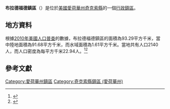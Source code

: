 {{noteTA
|G1=USState
|G2=地名
|G3=Unit
}}
{{Infobox settlement
|official_name            = 布拉德福德鎮區
|native_name = Bradford Township
|settlement_type          = [[行政鎮區|行政鎮區]]
|image_skyline            = 
|imagesize                = 
|image_map                = Map highlighting Bradford Township, Chickasaw County, Iowa.svg
|mapsize                  = 250px
|pushpin_map  =USA Iowa
|pushpin_label = 布拉德福德鎮區
|pushpin_label_position   = top
|pushpin_map_caption      = 布拉德福德鎮區在愛荷華州的位置
|subdivision_type         = [[世界政區索引|國家]]
|subdivision_type1        = [[美国州份|州份]]
|subdivision_type2        = [[愛荷華州行政区划|縣]]
|subdivision_name         = [[美国|美国]]
|subdivision_name1        = [[愛荷華州|愛荷華州]]
|subdivision_name2        = [[奇克索縣_(愛荷華州)|奇克索縣]]
|elevation_ft             = 1010
|elevation_m              = 308
|timezone                 = [[北美中部時區|北美中部時區]]
|area_total_km2           = 93.29
|area_land_km2            = 91.68
|area_water_km2           = 1.61
|area_total_sq_mi         = 
|area_land_sq_mi          = 
|area_water_sq_mi         = 
|population_as_of         = [[2010年美國人口普查|2010]]
|population_footnotes     = 
|population_total         = 2140
|population_density_km2   = auto
|population_density_sq_mi = auto
|utc_offset               = -6
|coordinates              = {{coord|42|57|19|N|92|29|48|W|type:city_region:US-AL_source:GNS-enwiki|display=inline,title}}
| coor_pinpoint           = 
| coordinates_footnotes   = 
|timezone_DST             = CDT
|utc_offset_DST           = -5
|postal_code_type         = [[美國郵區編號|郵區編號]]
|postal_code              = 
|area_code                = {{link-en|电话区号641|Area code 641|641}}
|blank_name = [[地名信息系统|GNIS ID]]
|blank_info = 467482
}}
'''布拉德福德鎮區'''（{{lang-en|Bradford Township}}）是位於[[美國|美國]][[愛荷華州|愛荷華州]][[奇克索縣_(愛荷華州)|奇克索縣]]的一個[[行政鎮區|行政鎮區]]。

== 地方資料 ==
根據[[2010年美國人口普查|2010年美國人口普查]]的數據，布拉德福德鎮區的面積為93.29平方千米，當中陸地面積為91.68平方千米，而水域面積為1.61平方千米。當地共有人口2140人，而人口密度為每平方千米22.94人。<ref name="GR8">{{cite web|url=http://factfinder2.census.gov|publisher=[[美国人口调查局|美国人口调查局]]|accessdate=2011-05-14|title=American FactFinder|archive-date=2013-09-11|archive-url=https://web.archive.org/web/20130911234518/http://factfinder2.census.gov/|dead-url=no}}</ref><ref>{{cite web|url=https://www.citypopulation.de/en/usa/iowa/admin/|title=USA: Iowa (Counties and Townships) - City Population}}</ref>

== 參考文獻 ==
{{reflist}}

{{奇克索縣 (愛荷華州)}}

{{DEFAULTSORT:Bradford Township}}
[[Category:愛荷華州鎮區|Category:愛荷華州鎮區]]
[[Category:奇克索縣鎮區_(愛荷華州)|Category:奇克索縣鎮區 (愛荷華州)]]

{{Iowa-geo-stub}}